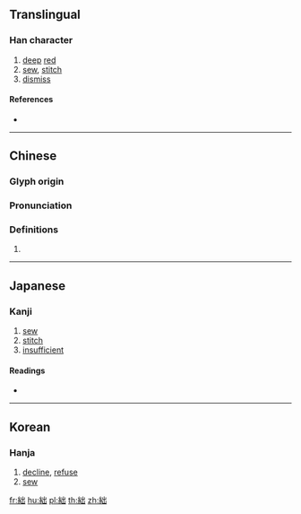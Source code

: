 {{character info/new}}
{{also|绌}}
==Translingual==

===Han character===
{{Han char|rn=120|rad=糸|as=05|sn=11|four=22977|canj=VFUU}}

# [[deep]] [[red]]
# [[sew]], [[stitch]]
# [[dismiss]]

====References====
* {{Han ref|kx=0920.250|dkj=27370|dj=1353.070|hdz=53387.060|uh=7D40|ud=32064|bh=B2D2|bd=45778}}

----

==Chinese==
{{zh-forms|s=绌}}

===Glyph origin===
{{Han etym}}

===Pronunciation===
{{zh-pron
|m=zhuó
|c=zyut3
|h=pfs=
|md=
|mn=
|mn_note=
|w=
|mc=
|oc=
|cat=
}}

===Definitions===
{{zh-hanzi}}

# {{defn|lang=zh|sort=糸05}}

----

==Japanese==

===Kanji===
{{ja-kanji|grade=|rs=糸05}}

# [[sew]]
# [[stitch]]
# [[insufficient]]

====Readings====
* {{ja-readings|on=[[ちゅつ]] (chutsu), [[ちゅち]] (chuchi)|kun=[[あかい]] (akai)}}

----

==Korean==

===Hanja===
{{ko-hanja|hangeul=[[출]]|eumhun=|rv=chul|mr=ch'ul|y=chwul}}

# [[decline]], [[refuse]]
# [[sew]]

[[fr:絀]]
[[hu:絀]]
[[pl:絀]]
[[th:絀]]
[[zh:絀]]